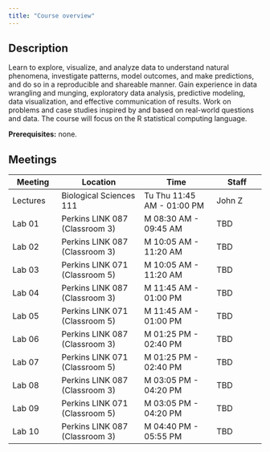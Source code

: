 ```yaml
---
title: "Course overview"
---
```


## Description

Learn to explore, visualize, and analyze data to understand natural phenomena, investigate patterns, model outcomes, and make predictions, and do so in a reproducible and shareable manner. Gain experience in data wrangling and munging, exploratory data analysis, predictive modeling, data visualization, and effective communication of results. Work on problems and case studies inspired by and based on real-world questions and data. The course will focus on the R statistical computing language.

**Prerequisites:** none.

## Meetings

| Meeting  | Location                       | Time                       | Staff  |
|--------------|------------------------|---------------------|--------------|
| Lectures | Biological Sciences 111        | Tu Thu 11:45 AM - 01:00 PM | John Z |
| Lab 01   | Perkins LINK 087 (Classroom 3) | M 08:30 AM - 09:45 AM      | TBD    |
| Lab 02   | Perkins LINK 087 (Classroom 3) | M 10:05 AM - 11:20 AM      | TBD    |
| Lab 03   | Perkins LINK 071 (Classroom 5) | M 10:05 AM - 11:20 AM      | TBD    |
| Lab 04   | Perkins LINK 087 (Classroom 3) | M 11:45 AM - 01:00 PM      | TBD    |
| Lab 05   | Perkins LINK 071 (Classroom 5) | M 11:45 AM - 01:00 PM      | TBD    |
| Lab 06   | Perkins LINK 087 (Classroom 3) | M 01:25 PM - 02:40 PM      | TBD    |
| Lab 07   | Perkins LINK 071 (Classroom 5) | M 01:25 PM - 02:40 PM      | TBD    |
| Lab 08   | Perkins LINK 087 (Classroom 3) | M 03:05 PM - 04:20 PM      | TBD    |
| Lab 09   | Perkins LINK 071 (Classroom 5) | M 03:05 PM - 04:20 PM      | TBD    |
| Lab 10   | Perkins LINK 087 (Classroom 3) | M 04:40 PM - 05:55 PM      | TBD    |
